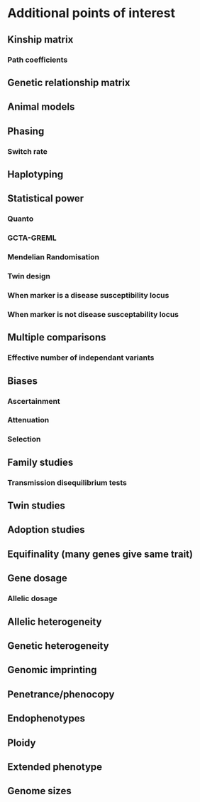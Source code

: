 # Additional points of interest

## Kinship matrix

### Path coefficients

## Genetic relationship matrix

## Animal models

## Phasing

### Switch rate

## Haplotyping

## Statistical power

### Quanto

### GCTA-GREML

### Mendelian Randomisation

### Twin design

### When marker is a disease susceptibility locus

### When marker is not disease susceptability locus

## Multiple comparisons

### Effective number of independant variants

## Biases

### Ascertainment

### Attenuation

### Selection

## Family studies

### Transmission disequilibrium tests

## Twin studies

## Adoption studies

## Equifinality (many genes give same trait)

## Gene dosage

### Allelic dosage

## Allelic heterogeneity

## Genetic heterogeneity

## Genomic imprinting

## Penetrance/phenocopy

## Endophenotypes

## Ploidy

## Extended phenotype

## Genome sizes







